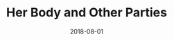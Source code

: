 ---
title: "Her Body and Other Parties"
slug: her-body-and-other-parties
excerpt: ""
category: "Review"
subcategory: "Book"
growthStage: "Sprout"
listingOnly: true
featuredImage: https://res.cloudinary.com/dbi2zounq/image/upload/v1631177242/titles/her-body-and-other-parties_ebtqvo.png
date: 2018-08-01
tags:
 - novel
 - short stories
 - gothic
 - queer
---